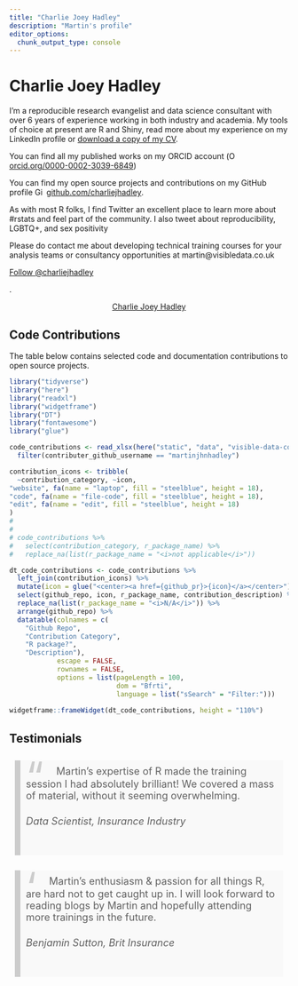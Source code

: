```yaml
---
title: "Charlie Joey Hadley"
description: "Martin's profile"
editor_options: 
  chunk_output_type: console
---
```


# Charlie Joey Hadley

<div class='row'>

<div class="col-sm-8">

<p>I'm a reproducible research evangelist and data science consultant with over 6 years of experience working in both industry and academia. My tools of choice at present are R and Shiny, read more about my experience on my LinkedIn profile or <a href="/team/cvs/2018-01-30_CV_Martin-John-Hadley.docx" target="_blank">download a copy of my CV</a>.</p>

<p>You can find all my published works on my ORCID account (<a href="https://orcid.org/0000-0002-3039-6849" target="orcid.widget" rel="noopener noreferrer" style="vertical-align:top;"><img src="../img/orcid_16x16.png" style="width:1em;" alt="ORCID iD icon">orcid.org/0000-0002-3039-6849</a>)</p>

<p>You can find my open source projects and contributions on my GitHub profile <a href="https://github.com/charliejhadley" target="github.widget" rel="noopener noreferrer" style="vertical-align:top;"><img src="../img/GitHub-Mark-32px.png" style="width:1em;margin-right:.5em;" alt="GitHub logo">github.com/charliejhadley</a>.

<p>As with most R folks, I find Twitter an excellent place to learn more about #rstats and feel part of the community. I also tweet about reproducibility, LGBTQ+, and sex positivity </p>

<p>Please do contact me about developing technical training courses for your analysis teams or consultancy opportunities at martin@visibledata.co.uk

<a href="https://twitter.com/charliejhadley?ref_src=twsrc%5Etfw" class="twitter-follow-button" data-show-count="false">Follow @charliejhadley</a><script async src="https://platform.twitter.com/widgets.js" charset="utf-8"></script>.

</div>

<div class="col-sm-4">

<center>
<script type="text/javascript" src="https://platform.linkedin.com/badges/js/profile.js" async defer></script>
<div class="LI-profile-badge"  data-version="v1" data-size="large" data-locale="en_US" data-type="vertical" data-theme="light" data-vanity="martinjohnhadley"><a class="LI-simple-link" href='https://uk.linkedin.com/in/martinjohnhadley?trk=profile-badge'>Charlie Joey Hadley</a></div>
</center>

</div>

</div>
<style>
blockquote {
  background: #f9f9f9;
  border-left: 10px solid #ccc;
  margin: 1.5em 10px;
  padding: 0.5em 10px;
  quotes: "\201C""\201D""\2018""\2019";
}
blockquote:before {
  color: #ccc;
  content: open-quote;
  font-size: 4em;
  line-height: 0.1em;
  margin-right: 0.25em;
  vertical-align: -0.4em;
}
blockquote p {
  display: inline;
}
</style>

## Code Contributions

The table below contains selected code and documentation contributions to open source projects.

```r
library("tidyverse")
library("here")
library("readxl")
library("widgetframe")
library("DT")
library("fontawesome")
library("glue")

code_contributions <- read_xlsx(here("static", "data", "visible-data-code-contributions.xlsx")) %>%
  filter(contributer_github_username == "martinjhnhadley")

contribution_icons <- tribble(
  ~contribution_category, ~icon,
"website", fa(name = "laptop", fill = "steelblue", height = 18),
"code", fa(name = "file-code", fill = "steelblue", height = 18),
"edit", fa(name = "edit", fill = "steelblue", height = 18)
)
# 
# 
# code_contributions %>%
#   select(contribution_category, r_package_name) %>%
#   replace_na(list(r_package_name = "<i>not applicable</i>"))

dt_code_contributions <- code_contributions %>%
  left_join(contribution_icons) %>%
  mutate(icon = glue("<center><a href={github_pr}>{icon}</a></center>")) %>%
  select(github_repo, icon, r_package_name, contribution_description) %>%
  replace_na(list(r_package_name = "<i>N/A</i>")) %>%
  arrange(github_repo) %>%
  datatable(colnames = c(
    "Github Repo",
    "Contribution Category",
    "R package?",
    "Description"),
            escape = FALSE,
            rownames = FALSE,
            options = list(pageLength = 100,
                           dom = "Bfrti",
                           language = list("sSearch" = "Filter:")))
  
widgetframe::frameWidget(dt_code_contributions, height = "110%")

```


## Testimonials

<div class='row'>

<div class='col-xs-6'>

<blockquote style='font-size:18px'><p>Martin’s expertise of R made the training session I had absolutely brilliant! We covered a mass of material, without it seeming overwhelming.</p><h6>Data Scientist, Insurance Industry</h6></blockquote>

</div>

<div class='col-xs-6'>

<blockquote style='font-size:18px'>
<p>
Martin’s enthusiasm & passion for all things R, are hard not to get caught up in. I will look forward to reading blogs by Martin and hopefully attending more trainings in the future.
</p>
<h6>Benjamin Sutton, Brit Insurance</h6>
</blockquote>

</div>

</div>

